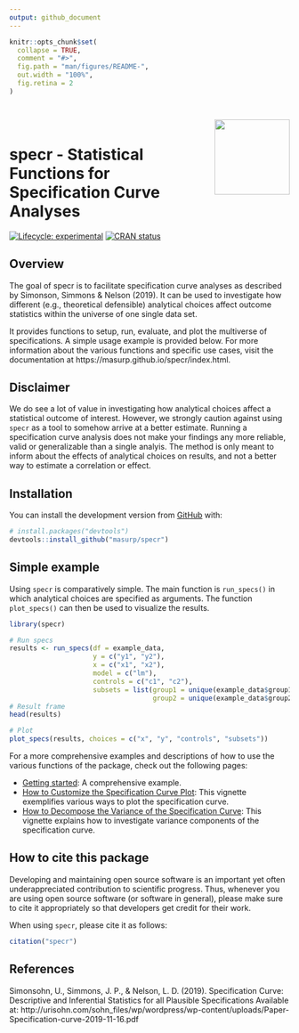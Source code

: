 ```yaml
---
output: github_document
---
```


<!-- README.md is generated from README.Rmd. Please edit that file -->

```r
knitr::opts_chunk$set(
  collapse = TRUE,
  comment = "#>",
  fig.path = "man/figures/README-",
  out.width = "100%",
  fig.retina = 2
)
```


<div style = "padding-top:1em; padding-bottom: 0.5em;">
<img src="man/figures/specr_logo.png" width = 135 align="right" />
</div>


# specr - Statistical Functions for Specification Curve Analyses

<!-- badges: start -->
[![Lifecycle: experimental](https://img.shields.io/badge/lifecycle-experimental-orange.svg)](https://www.tidyverse.org/lifecycle/#experimental)
[![CRAN status](https://www.r-pkg.org/badges/version/specr)](https://CRAN.R-project.org/package=specr)
<!-- badges: end -->

## Overview

The goal of specr is to facilitate specification curve analyses as described by Simonson, Simmons & Nelson (2019). It can be used to investigate how different (e.g., theoretical defensible) analytical choices affect outcome statistics within the universe of one single data set. 

It provides functions to setup, run, evaluate, and plot the multiverse of specifications. A simple usage example is provided below. For more information about the various functions and specific use cases, visit the documentation at https://masurp.github.io/specr/index.html. 


## Disclaimer

We do see a lot of value in investigating how analytical choices affect a statistical outcome of interest. However, we strongly caution against using `specr` as a tool to somehow arrive at a better estimate. Running a specification curve analysis does not make your findings any more reliable, valid or generalizable than a single analyis. The method is only meant to inform about the effects of analytical choices on results, and not a better way to estimate a correlation or effect.

## Installation

You can install the development version from [GitHub](https://github.com/) with:

``` r
# install.packages("devtools")
devtools::install_github("masurp/specr")
```

## Simple example

Using `specr` is comparatively simple. The main function is `run_specs()` in which analytical choices are specified as arguments. The function `plot_specs()` can then be used to visualize the results.

```r
library(specr)

# Run specs
results <- run_specs(df = example_data, 
                     y = c("y1", "y2"), 
                     x = c("x1", "x2"), 
                     model = c("lm"), 
                     controls = c("c1", "c2"), 
                     subsets = list(group1 = unique(example_data$group1),
                                    group2 = unique(example_data$group2)))
# Result frame
head(results)

# Plot
plot_specs(results, choices = c("x", "y", "controls", "subsets"))
```

For a more comprehensive examples and descriptions of how to use the various functions of the package, check out the following pages:

- [Getting started](https://masurp.github.io/specr/articles/specr.html): A comprehensive example. 
- [How to Customize the Specification Curve Plot](https://masurp.github.io/specr/articles/custom-plot.html): This vignette exemplifies various ways to plot the specification curve. 
- [How to Decompose the Variance of the Specification Curve](https://masurp.github.io/specr/articles/decompose_var.html): This vignette explains how to investigate variance components of the specification curve.


## How to cite this package

Developing and maintaining open source software is an important yet often underappreciated contribution to scientific progress. Thus, whenever you are using open source software (or software in general), please make sure to cite it appropriately so that developers get credit for their work.

When using `specr`, please cite it as follows:

```r
citation("specr")
```

## References

Simonsohn, U., Simmons, J. P., & Nelson, L. D. (2019). Specification Curve: Descriptive and Inferential Statistics for all Plausible Specifications Available at: http://urisohn.com/sohn_files/wp/wordpress/wp-content/uploads/Paper-Specification-curve-2019-11-16.pdf
